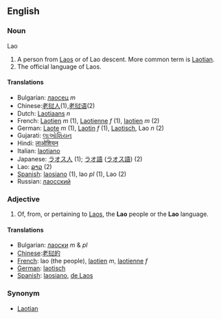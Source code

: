 ==English==

===Noun===
;Lao
# A person from [[Laos]] or of Lao descent.  More common term is [[Laotian]].
# The official language of Laos.

====Translations====
*Bulgarian: [[лаосец]] ''m''
*Chinese:[[老挝人]](1),[[老挝语]](2)
*Dutch: [[Laotiaans]] ''n''
*French: [[Laotien]] ''m'' (1), [[Laotienne]] ''f'' (1), [[laotien]] ''m'' (2)
*German: [[Laote]] ''m'' (1), [[Laotin]] ''f'' (1), [[Laotisch]], Lao ''n'' (2)
*Gujarati: [[લાઓશિયન]]
*Hindi: [[लाओशियन]]
*Italian: [[laotiano]]
*Japanese: [[ラオス人]] (1); [[ラオ語]] ([[ラオス語]]) (2)
*Lao: [[ລາວ]] (2)
*[[Spanish]]: [[laosiano]] (1), lao ''pl'' (1), Lao (2)
*Russian: [[лаосский]]

===Adjective===
#Of, from, or pertaining to [[Laos]], the '''Lao''' people or the '''Lao''' language.

====Translations====
*Bulgarian: [[лаоски]] ''m'' & ''pl''
*[[Chinese]]:[[老挝的]]
*[[French]]: lao (the people), [[laotien]] ''m'', [[laotienne]] ''f''
*[[German]]: [[laotisch]]
*[[Spanish]]: [[laosiano]], [[de Laos]]

===Synonym===
*[[Laotian]]